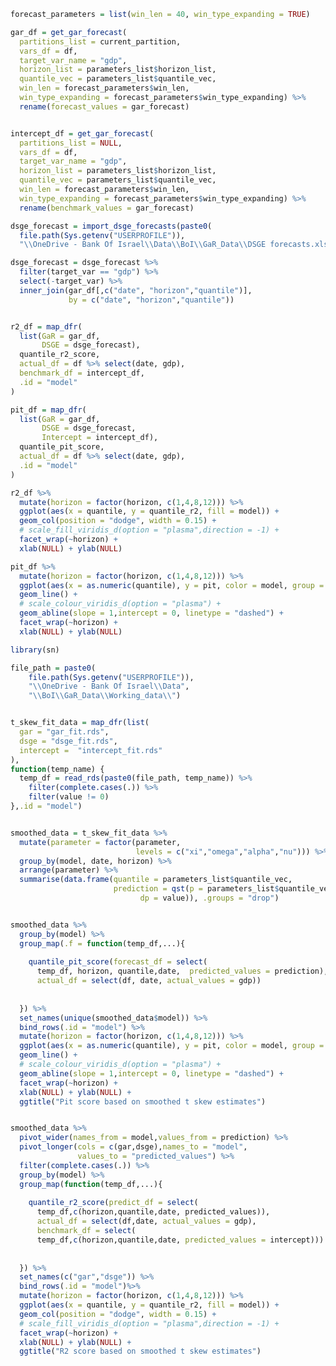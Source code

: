 
```r

forecast_parameters = list(win_len = 40, win_type_expanding = TRUE)

gar_df = get_gar_forecast(
  partitions_list = current_partition,
  vars_df = df,
  target_var_name = "gdp",
  horizon_list = parameters_list$horizon_list,
  quantile_vec = parameters_list$quantile_vec,
  win_len = forecast_parameters$win_len,
  win_type_expanding = forecast_parameters$win_type_expanding) %>% 
  rename(forecast_values = gar_forecast)


intercept_df = get_gar_forecast(
  partitions_list = NULL,
  vars_df = df,
  target_var_name = "gdp",
  horizon_list = parameters_list$horizon_list,
  quantile_vec = parameters_list$quantile_vec,
  win_len = forecast_parameters$win_len,
  win_type_expanding = forecast_parameters$win_type_expanding) %>% 
  rename(benchmark_values = gar_forecast)

dsge_forecast = import_dsge_forecasts(paste0(
  file.path(Sys.getenv("USERPROFILE")),
  "\\OneDrive - Bank Of Israel\\Data\\BoI\\GaR_Data\\DSGE forecasts.xlsx"))

dsge_forecast = dsge_forecast %>% 
  filter(target_var == "gdp") %>% 
  select(-target_var) %>% 
  inner_join(gar_df[,c("date", "horizon","quantile")],
             by = c("date", "horizon","quantile"))


r2_df = map_dfr(
  list(GaR = gar_df,
       DSGE = dsge_forecast),
  quantile_r2_score,
  actual_df = df %>% select(date, gdp),
  benchmark_df = intercept_df,
  .id = "model"
)

pit_df = map_dfr(
  list(GaR = gar_df,
       DSGE = dsge_forecast,
       Intercept = intercept_df),
  quantile_pit_score,
  actual_df = df %>% select(date, gdp),
  .id = "model"
)


```


```r

r2_df %>% 
  mutate(horizon = factor(horizon, c(1,4,8,12))) %>% 
  ggplot(aes(x = quantile, y = quantile_r2, fill = model)) + 
  geom_col(position = "dodge", width = 0.15) + 
  # scale_fill_viridis_d(option = "plasma",direction = -1) + 
  facet_wrap(~horizon) + 
  xlab(NULL) + ylab(NULL)

```


```r

pit_df %>% 
  mutate(horizon = factor(horizon, c(1,4,8,12))) %>% 
  ggplot(aes(x = as.numeric(quantile), y = pit, color = model, group = model)) + 
  geom_line() +
  # scale_colour_viridis_d(option = "plasma") + 
  geom_abline(slope = 1,intercept = 0, linetype = "dashed") + 
  facet_wrap(~horizon) + 
  xlab(NULL) + ylab(NULL)

```


<!-- Smoothing -->

```r

library(sn)

file_path = paste0(
    file.path(Sys.getenv("USERPROFILE")),
    "\\OneDrive - Bank Of Israel\\Data",
    "\\BoI\\GaR_Data\\Working_data\\")


t_skew_fit_data = map_dfr(list(
  gar = "gar_fit.rds",
  dsge = "dsge_fit.rds",
  intercept =  "intercept_fit.rds"
),
function(temp_name) {
  temp_df = read_rds(paste0(file_path, temp_name)) %>%
    filter(complete.cases(.)) %>%
    filter(value != 0)
},.id = "model")


smoothed_data = t_skew_fit_data %>% 
  mutate(parameter = factor(parameter,
                            levels = c("xi","omega","alpha","nu"))) %>% 
  group_by(model, date, horizon) %>% 
  arrange(parameter) %>% 
  summarise(data.frame(quantile = parameters_list$quantile_vec,
                       prediction = qst(p = parameters_list$quantile_vec,
                             dp = value)), .groups = "drop")



```


```r

smoothed_data %>% 
  group_by(model) %>% 
  group_map(.f = function(temp_df,...){
    
    quantile_pit_score(forecast_df = select(
      temp_df, horizon, quantile,date,  predicted_values = prediction),
      actual_df = select(df, date, actual_values = gdp))
    
    
  }) %>% 
  set_names(unique(smoothed_data$model)) %>% 
  bind_rows(.id = "model") %>% 
  mutate(horizon = factor(horizon, c(1,4,8,12))) %>% 
  ggplot(aes(x = as.numeric(quantile), y = pit, color = model, group = model)) + 
  geom_line() +
  # scale_colour_viridis_d(option = "plasma") + 
  geom_abline(slope = 1,intercept = 0, linetype = "dashed") + 
  facet_wrap(~horizon) + 
  xlab(NULL) + ylab(NULL) + 
  ggtitle("Pit score based on smoothed t skew estimates")



```

```r

smoothed_data %>% 
  pivot_wider(names_from = model,values_from = prediction) %>% 
  pivot_longer(cols = c(gar,dsge),names_to = "model",
               values_to = "predicted_values") %>% 
  filter(complete.cases(.)) %>% 
  group_by(model) %>% 
  group_map(function(temp_df,...){
    
    quantile_r2_score(predict_df = select(
      temp_df,c(horizon,quantile,date, predicted_values)),
      actual_df = select(df,date, actual_values = gdp),
      benchmark_df = select(
      temp_df,c(horizon,quantile,date, predicted_values = intercept)))
    
    
  }) %>% 
  set_names(c("gar","dsge")) %>% 
  bind_rows(.id = "model")%>% 
  mutate(horizon = factor(horizon, c(1,4,8,12))) %>% 
  ggplot(aes(x = quantile, y = quantile_r2, fill = model)) + 
  geom_col(position = "dodge", width = 0.15) + 
  # scale_fill_viridis_d(option = "plasma",direction = -1) + 
  facet_wrap(~horizon) + 
  xlab(NULL) + ylab(NULL) + 
  ggtitle("R2 score based on smoothed t skew estimates")



```

